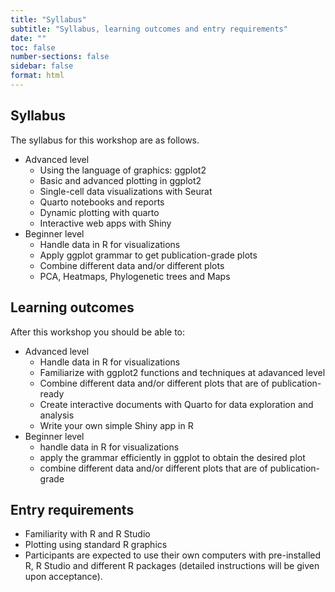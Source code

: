 ```yaml
---
title: "Syllabus"
subtitle: "Syllabus, learning outcomes and entry requirements"
date: ""
toc: false
number-sections: false
sidebar: false
format: html
---
```


::: {.panel-tabset}

## Syllabus

The syllabus for this workshop are as follows.

- Advanced level
  - Using the language of graphics: ggplot2
  - Basic and advanced plotting in ggplot2
  - Single-cell data visualizations with Seurat
  - Quarto notebooks and reports
  - Dynamic plotting with quarto
  - Interactive web apps with Shiny

- Beginner level
  - Handle data in R for visualizations
  - Apply ggplot grammar to get publication-grade plots
  - Combine different data and/or different plots
  - PCA, Heatmaps, Phylogenetic trees and Maps

## Learning outcomes

After this workshop you should be able to:

- Advanced level
  - Handle data in R for visualizations
  - Familiarize with ggplot2 functions and techniques at adavanced level
  - Combine different data and/or different plots that are of publication-ready
  - Create interactive documents with Quarto for data exploration and analysis
  - Write your own simple Shiny app in R

- Beginner level
  - handle data in R for visualizations
  - apply the grammar efficiently in ggplot to obtain the desired plot
  - combine different data and/or different plots that are of publication-grade

## Entry requirements

- Familiarity with R and R Studio
- Plotting using standard R graphics
- Participants are expected to use their own computers with pre-installed R, R Studio and different R packages (detailed instructions will be given upon acceptance).


:::
